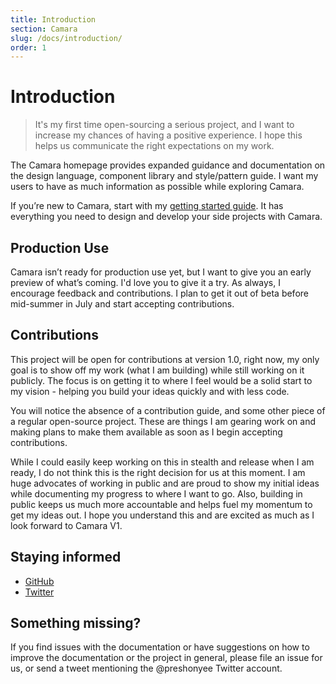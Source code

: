 ```yaml
---
title: Introduction
section: Camara
slug: /docs/introduction/
order: 1
---
```


# Introduction

> It's my first time open-sourcing a serious project, and I want to increase my chances of having a positive experience. I hope this helps us communicate the right expectations on my work.

The Camara homepage provides expanded guidance and documentation on the design language, component library and style/pattern guide. I want my users to have as much information as possible while exploring Camara.

If you’re new to Camara, start with my [getting started guide](/docs/start/get-started). It has everything you need to design and develop your side projects with Camara.

## Production Use

Camara isn’t ready for production use yet, but I want to give you an early preview of what’s coming. I'd love you to give it a try. As always, I encourage feedback and contributions. I plan to get it out of beta before mid-summer in July and start accepting contributions.

## Contributions

This project will be open for contributions at version 1.0, right now, my only goal is to show off my work (what I am building) while still working on it publicly. The focus is on getting it to where I feel would be a solid start to my vision - helping you build your ideas quickly and with less code.

You will notice the absence of a contribution guide, and some other piece of a regular open-source project. These are things I am gearing work on and making plans to make them available as soon as I begin accepting contributions.

While I could easily keep working on this in stealth and release when I am ready, I do not think this is the right decision for us at this moment. I am huge advocates of working in public and are proud to show my initial ideas while documenting my progress to where I want to go.
Also, building in public keeps us much more accountable and helps fuel my momentum to get my ideas out. I hope you understand this and are excited as much as I look forward to Camara V1.

## Staying informed

- [GitHub](https://github.com/Camaradotspace)
- [Twitter](https://github.com/preshonyee)

## Something missing?

If you find issues with the documentation or have suggestions on how to improve the documentation or the project in general, please file an issue for us, or send a tweet mentioning the @preshonyee Twitter account.
